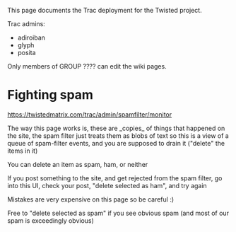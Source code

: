 This page documents the Trac deployment for the Twisted project.

Trac admins:

* adiroiban
* glyph
* posita


Only members of GROUP ???? can edit the wiki pages.


= Fighting spam =

https://twistedmatrix.com/trac/admin/spamfilter/monitor

The way this page works is, these are _copies_ of things that happened on the site, the spam filter just treats them as blobs of text so this is a view of a queue of spam-filter events, and you are supposed to drain it ("delete" the items in it)

You can delete an item as spam, ham, or neither

If you post something to the site, and get rejected from the spam filter, go into this UI, check your post, "delete selected as ham", and try again

Mistakes are very expensive on this page so be careful :)

Free to "delete selected as spam" if you see obvious spam (and most of our spam is exceedingly obvious)
